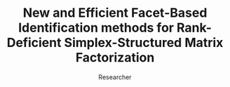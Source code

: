 ---
title: "New and Efficient Facet-Based Identification methods for Rank-Deficient Simplex-Structured Matrix Factorization"
subtitle: "Researcher"
organization: "Innopolis University"
period: "2025 — Present"
type: "research"
description: "Master thesis research on new methods of facet identifications for SSMF in order to improve existing GFPI algorithm"
responsibilities:
  - "Development and implementation of new polytope facet identification approaches"
  - "Reviewing SOTA SSMF methods and facet identification methods"
  - "Conducting experiments"
stack:
  - "PuLP"
  - "Numpy"
  - "CVXPY"
  - "Scikit-Learn"
concepts:
  - "Constrained Optimization"
  - "Linear Programming"
supervisor: "Valentin Leplat"
coSupervisors:
  - Nicolas Gillis
order: 30
---